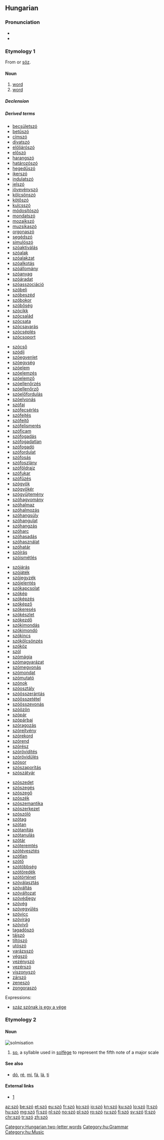 {{also|sző}}
==Hungarian==

===Pronunciation===
* {{hu-IPA}}
* {{audio|Hu-szó.ogg|Audio|lang=hu}}

===Etymology 1===
From {{etyl|fiu-ugr-pro|hu}} {{m|fiu-ugr-pro|*sawɜ}} or {{etyl|otk|hu}} [[söz]].

====Noun====
{{hu-noun|pl=szavak}}

# [[word]] {{gloss|smallest unit of language which has a particular meaning}}
# [[word]] {{gloss|promise; oath or guarantee}}
#: {{ux|hu|Soha nem szegi meg a '''szavát'''.|He/she never breaks his/her word.|inline=1}}

=====Declension=====
{{hu-infl-nom|szava|o|-|stem2=szó}}{{hu-pos-atok|szav||ai}}

=====Derived terms=====
{{der-top4}}
* [[becsületszó]]
* [[betűszó]]
* [[címszó]]
* [[divatszó]]
* [[elöljárószó]]
* [[előszó]]
* [[harangszó]]
* [[határozószó]]
* [[hegedűszó]]
* [[ikerszó]]
* [[indulatszó]]
* [[jelszó]]
* [[jövevényszó]]
* [[kölcsönszó]]
* [[kötőszó]]
* [[kulcsszó]]
* [[módosítószó]]
* [[mondatszó]]
* [[mozaikszó]]
* [[muzsikaszó]]
* [[orgonaszó]]
* [[segédszó]]
* [[simulószó]]
* [[szóaktiválás]]
* [[szóalak]]
* [[szóalakzat]]
* [[szóalkotás]]
* [[szóállomány]]
* [[szóanyag]]
* [[szóáradat]]
* [[szóasszociáció]]
* [[szóbeli]]
* [[szóbeszéd]]
* [[szóbokor]]
* [[szóbőség]]
* [[szócikk]]
* [[szócsalád]]
* [[szócsata]]
* [[szócsavarás]]
* [[szócséplés]]
* [[szócsoport]]
{{der-mid4}}
* [[szócső]]
* [[szódíj]]
* [[szóegyenlet]]
* [[szóegység]]
* [[szóelem]]
* [[szóelemzés]]
* [[szóelemző]]
* [[szóellenőrzés]]
* [[szóellenőrző]]
* [[szóelőfordulás]]
* [[szóelvonás]]
* [[szófaj]]
* [[szófecsérlés]]
* [[szófejtés]]
* [[szófejtő]]
* [[szófelismerés]]
* [[szóficam]]
* [[szófogadás]]
* [[szófogadatlan]]
* [[szófogadó]]
* [[szófordulat]]
* [[szófosás]]
* [[szófoszlány]]
* [[szóföldrajz]]
* [[szófukar]]
* [[szófűzés]]
* [[szógyök]]
* [[szógyökér]]
* [[szógyűjtemény]]
* [[szóhagyomány]]
* [[szóhalmaz]]
* [[szóhalmozás]]
* [[szóhangsúly]]
* [[szóhangulat]]
* [[szóhangzás]]
* [[szóharc]]
* [[szóhasadás]]
* [[szóhasználat]]
* [[szóhatár]]
* [[szóírás]]
* [[szóismétlés]]
{{der-mid4}}
* [[szójárás]]
* [[szójáték]]
* [[szójegyzék]]
* [[szójelentés]]
* [[szókapcsolat]]
* [[szókép]]
* [[szóképzés]]
* [[szóképző]]
* [[szókeresés]]
* [[szókészlet]]
* [[szókezdő]]
* [[szókimondás]]
* [[szókimondó]]
* [[szókincs]]
* [[szókölcsönzés]]
* [[szóköz]]
* [[szól]]
* [[szómágia]]
* [[szómagyarázat]]
* [[szómegvonás]]
* [[szómondat]]
* [[szómutató]]
* [[szónok]]
* [[szóosztály]]
* [[szóösszerántás]]
* [[szóösszetétel]]
* [[szóösszevonás]]
* [[szóözön]]
* [[szópár]]
* [[szópárbaj]]
* [[szóragozás]]
* [[szórejtvény]]
* [[szórekord]]
* [[szórend]]
* [[szórész]]
* [[szórövidítés]]
* [[szórövidülés]]
* [[szósor]]
* [[szószaporítás]]
* [[szószátyár]]
{{der-mid4}}
* [[szószedet]]
* [[szószegés]]
* [[szószegő]]
* [[szószék]]
* [[szószemantika]]
* [[szószerkezet]]
* [[szószóló]]
* [[szótag]]
* [[szótan]]
* [[szótanítás]]
* [[szótanulás]]
* [[szótár]]
* [[szóteremtés]]
* [[szótévesztés]]
* [[szótlan]]
* [[szótő]]
* [[szótöbbség]]
* [[szótöredék]]
* [[szótörténet]]
* [[szóválasztás]]
* [[szóváltás]]
* [[szóváltozat]]
* [[szóvédjegy]]
* [[szóvég]]
* [[szóvegyülés]]
* [[szóvicc]]
* [[szóvirág]]
* [[szóvivő]]
* [[tagadószó]]
* [[tájszó]]
* [[tiltószó]]
* [[utószó]]
* [[varázsszó]]
* [[végszó]]
* [[vezényszó]]
* [[vezérszó]]
* [[viszonyszó]]
* [[zárszó]]
* [[zeneszó]]
* [[zongoraszó]]
{{der-bottom}}
; Expressions: 
* [[száz szónak is egy a vége]]

===Etymology 2===
{{rfe|lang=hu}}

====Noun====
[[Image:Szolmizáció.JPG|thumb|solmisation]]
{{hu-noun|k}}

# [[so]], a syllable used in [[solfège]] to represent the fifth note of a major scale

====See also====
* [[dó]], [[ré]], [[mi]], [[fá]], [[lá]], [[ti]]

====External links====
* [http://cotcot.hu/miez/cikk/1579]

[[Category:Hungarian two-letter words]]
[[Category:hu:Grammar]]
[[Category:hu:Music]]

[[az:szó]]
[[be:szó]]
[[et:szó]]
[[eu:szó]]
[[fr:szó]]
[[ko:szó]]
[[io:szó]]
[[kn:szó]]
[[ku:szó]]
[[lo:szó]]
[[lt:szó]]
[[hu:szó]]
[[mg:szó]]
[[fj:szó]]
[[nl:szó]]
[[no:szó]]
[[pl:szó]]
[[ro:szó]]
[[ru:szó]]
[[fi:szó]]
[[sv:szó]]
[[tl:szó]]
[[chr:szó]]
[[tr:szó]]
[[zh:szó]]